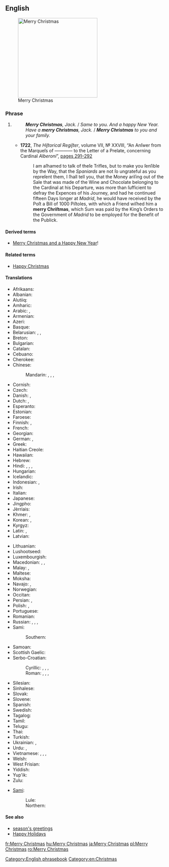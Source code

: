 ==English==
[[File:Merry Christmas.JPG|thumb|250px|upright|Merry Christmas]]

===Phrase===
{{en-phrase|[[merry]] [[Christmas]]!}}

# {{non-gloss definition|Used to express good wishes on or before [[Christmas]] [[Christmas Day|Day]].}}
#: '''''Merry Christmas''', Jack.'' / ''Same to you. And a happy New Year.''
#: ''Have a '''merry Christmas''', Jack.'' / '''''Merry Christmas''' to you and your family.''
#* '''1722''', ''The Hiſtorical Regiſter'', volume VII, № XXVIII, “An Anſwer from the Marqueſs of ———— to the Letter of a Prelate, concerning Cardinal ''Alberoni''”, <span class="plainlinks">[http://books.google.co.uk/books?id=CNsRAAAAYAAJ&pg=PA291&dq=%22Merry+Christmas%22&hl=en&sa=X&ei=nwT5TumdHs6-8gPJ2uHKAQ&ved=0CEgQ6AEwAzgK#v=onepage&q=%22Merry%20Christmas%22&f=false pages 291–292]</span>
#*: I am aſhamed to talk of theſe Trifles, but to make you ſenſible by the Way, that the ''Spaniards'' are not ſo ungrateful as you repreſent them, I ſhall tell you, that the Money ariſing out of the Sale that was made of the Wine and Chocolate belonging to the Cardinal at his Departure, was more than ſufficient to defray the Expences of his Journey, and had he continued fifteen Days longer at ''Madrid'', he would have received by the Poſt a Bill of 1000 Piſtoles, with which a Friend wiſhed him a '''merry Chriſtmas''', which Sum was paid by the King’s Orders to<!-- page break in source --> the Government of ''Madrid'' to be employed for the Benefit of the Publick.

====Derived terms====
* [[Merry Christmas and a Happy New Year]]!

====Related terms====
* [[Happy Christmas]] {{qualifier|UK|Commonwealth except Canada}}

====Translations====
{{trans-top|good wishes at Christmas time}}
* Afrikaans: {{t-|af|geseënde kerfees}}
* Albanian: {{t-|sq|gëzuar Krishtlindja}}
* Alutiiq: {{tø|ems|Nunaniqsaakici Aʀusistuami}}
* Amharic: {{t-|am|መልካም ገና|tr=melkim gena|sc=Ethi}}
* Arabic: {{t-|ar|عيد ميلاد مجيد|tr=ʿīd mīlād majīd|sc=Arab}}, {{t-|ar|ميلاد مجيد|tr=mīlād majīd|sc=Arab}}
* Armenian: {{t-|hy|շնորհավոր Սուրբ Ծնունդ|tr=šnorhavor Surb Çnund|sc=Armn}}
* Azeri: {{t-|az|tezze iliniz yahsi olsun}}
* Basque: {{t+|eu|Eguberri on}}
* Belarusian: {{t-|be|з Калядамі|tr=z Kaljadámi|sc=Cyrl}}, {{t-|be|з Нараджэннем|tr=z Naradžénnem|sc=Cyrl}}, {{t-|be|з Нараджэннем Хрыстовым|tr=z Naradžénnem Xrystóvym|sc=Cyrl}}
* Breton: {{t-|br|nedeleg laouen}}
* Bulgarian: {{t-|bg|Весела Коледа|tr=Vesela Koleda|sc=Cyrl}}
* Catalan: {{t-|ca|bon Nadal}}
* Cebuano: {{tø|ceb|malipayong pasko}}
* Cherokee: {{t-|chr|ᎤᏬᏢᏗ ᏓᏂᏍᏓᏲᎯᎲ|tr=uwotlvdi danisdayohihv|sc=Cher}}
* Chinese:
*: Mandarin: {{t-|cmn|聖誕快樂|sc=Hani}}, {{t|cmn|圣诞快乐|tr=Shèngdàn kuàilè|sc=Hani}}, {{t|cmn|聖誕節快樂|sc=Hani}}, {{t|cmn|圣诞节快乐|tr=Shèngdànjié kuàilè|sc=Hani}}
* Cornish: {{t-|kw|Nadelik Looan}}
* Czech: {{t-|cs|Veselé Vánoce}}
* Danish: {{t-|da|glædelig jul}}, {{t+|da|god jul}}
* Dutch: {{t-|nl|vrolijk kerstfeest}}, {{t-|nl|prettig kerstfeest}}
* Esperanto: {{t-|eo|ĝojan Kristnaskon}}
* Estonian: {{t-|et|häid jõule}}
* Faroese: {{t-|fo|gleðilig jól}}
* Finnish: {{t-|fi|hyvää joulua}}, {{t-|fi|hauskaa joulua}}
* French: {{t+|fr|joyeux Noël}}
* Georgian: {{t+|ka|შობას გილოცავთ|tr=šobas giloc'avt'|sc=Geor}}
* German: {{t+|de|frohe Weihnachten}}, {{t-|de|fröhliche Weihnachten}}
* Greek: {{t-|el|Καλά Χριστούγεννα|tr=Kalá Christoúgenna|sc=Grek}}
* Haitian Creole: {{tø|ht|Jwaye Nowèl}}
* Hawaiian: {{tø|haw|mele Kalikimaka}}
* Hebrew: {{t-|he|חג מולד שמח|tr=khag molad sameakh|sc=Hebr}}
* Hindi: {{t-|hi|शुभ बड़ा दिन|tr=śubh baṛā din|sc=Deva}}, {{t-|hi|शुभ क्रिस्मस|tr=śubh krismas|sc=Deva}}, {{t-|hi|मेरी क्रिसमस|tr=merī krismas|sc=Deva}}, {{t-|hi|क्रिसमस मुबारक|tr=krismas mubārak|sc=Deva}}
* Hungarian: {{t+|hu|boldog karácsonyt}}
* Icelandic: {{t+|is|gleðileg jól}}
* Indonesian: {{t-|id|selamat hari Natal}}, {{t-|id|selamat Natal}}
* Irish: {{t-|ga|Nollaig Shona}}
* Italian: {{t-|it|buon Natale}}
* Japanese: {{t+|ja|メリークリスマス|tr=Meri Kurisumasu}}
* Jingpho: {{tø|kac|ngwi pyaw ai X'mas rai u ga|alt=ngwi pyaw ai X'mas rai u ga!}}
* Jèrriais: {{tø|roa-jer|bouan Noué|alt=un bouan Noué!}}
* Khmer: {{t-|km|រីករាយថ្ងៃបុណ្យណូអែល|tr=riik riey tngay bon noo'ael|sc=Khmr}}, {{t-|km|បុណ្យ​ណូអែល|tr=bon noo'ael|sc=Khmr}}
* Korean: {{t-|ko|즐거운 성탄절|tr=jeulgeoun seongtanjeol|sc=Hang}}, {{t-|ko|메리 크리스마스|tr=meri keuriseumaseu|sc=Hang}}
* Kyrgyz: {{t-|ky|Жаратканнын туысымен|sc=Cyrl}}
* Latin: {{t-|la|felix dies Nativitatis}}, {{t-|la|Natale Hilare}}
* Latvian: {{t-|lv|priecīgus Ziemassvētkus}}
{{trans-mid}}
* Lithuanian: {{t-|lt|Linksmų Kalėdų}}
* Lushootseed: {{tø|lut|haʔɬ pədx̌aʔx̌aʔ}}
* Luxembourgish: {{t-|lb|froue Crëschtdag}}
* Macedonian: {{t-|mk|Среќен Божиќ|tr=Sréḱen Bóžiḱ|sc=Cyrl}}, {{t-|mk|Христос се роди|alt=Христос се роди!|tr=Hrístos se ródi!|sc=Cyrl}} {{qualifier|greeting}}, {{t-|mk|Навистина се роди|alt=Навистина се роди!|tr=Navístina se ródi!|sc=Cyrl}} {{qualifier|reply}}
* Malay: {{t-|ms|selamat hari Natal}}, {{t-|ms|selamat Natal}}
* Maltese: {{t-|mt|il-Milied it-Tajjeb}}
* Moksha: {{tø|mdf|Роштува мархта}}
* Navajo: {{tø|nv|Yáʼátʼééh Késhmish}}, {{tø|nv|Nizhónígo Késhmish Adííłeeł}}
* Norwegian: {{t+|no|god jul}}
* Occitan: {{t-|oc|Bon Nadal}}
* Persian: {{t-|fa|میلاد مسیح مبارک باد|tr=milâd-e masih mobârak bâd|sc=fa-Arab}}, {{t-|fa|کریسمس مبارک|tr=kerismas mobârak|sc=fa-Arab}}
* Polish: {{t+|pl|Wesołych Świąt}}, {{t-|pl|Wesołych Świąt Bożego Narodzenia}}
* Portuguese: {{t+|pt|Feliz Natal}}
* Romanian: {{t-|ro|Crăciun fericit}}
* Russian: {{t+|ru|с Рождеством|tr=s Roždestvóm|sc=Cyrl}}, {{t-|ru|с Рождеством Христовым|tr=s Roždestvóm Xristóvym|sc=Cyrl}}, {{t-|ru|Весёлого Рождества|tr=Vesjólovo Roždestvá|sc=Cyrl}}, {{t-|ru|Счастливого Рождества|tr=Sčastlívovo Roždestvá|sc=Cyrl}}
* Sami:
*: Southern: {{tø|sma|buerie jåvle}}
* Samoan: {{t-|sm|Manuia le Kerisimasi}}
* Scottish Gaelic: {{t-|gd|Nollaig Chridheil}}
* Serbo-Croatian:
*: Cyrillic: {{t-|sh|Срећан Божић|sc=Cyrl}}, {{t-|sh|Сретан Божић|sc=Cyrl}}, {{t-|sh|Христос се роди|sc=Cyrl}}, {{t-|sh|Ваистину се роди|sc=Cyrl}}
*: Roman: {{t-|sh|Srećan Božić}}, {{t-|sh|Sretan Božić}}, {{t-|sh|Hristos se rodi}}, {{t-|sh|Vaistinu se rodi}}
* Silesian: {{tø|szl|Radosnych Godōw}}
* Sinhalese: {{t-|si|සුභ නත්තලක්|tr=subha natthalak|sc=Sinh}}
* Slovak: {{t-|sk|Veselé Vianoce}}
* Slovene: {{t-|sl|Vesel božič}}
* Spanish: {{t+|es|feliz Navidad}}
* Swedish: {{t+|sv|god jul}}
* Tagalog: {{t-|tl|maligayang pasko}}
* Tamil: {{t-|ta|கிறிஸ்துமஸ் நல்வாழ்த்துக்கள்|tr=kiṟistumas nalvāḻttukkaḷ|sc=Taml}}
* Telugu: {{t-|te|మెర్రీ క్రిస్మస్|tr=merrī krismas|sc=Telu}}
* Thai: {{t-|th|สุขสันต์วันคริสต์มาส|tr=sòoksăn wan krítmâat|sc=Thai}}
* Turkish: {{t-|tr|mutlu Noeller}}
* Ukrainian: {{t-|uk|з Різдвом|tr=z Rizdvóm|sc=Cyrl}}, {{t-|uk|з Різдвом Христовим|tr=z Rizdvóm Xrystóvym|sc=Cyrl}}
* Urdu: {{t-|ur|کرسمس مبارک|tr=krismas mubārak|sc=ur-Arab}}, {{t-|ur|میری کرسمس|tr=merī krismas|sc=ur-Arab}}
* Vietnamese: {{t-|vi|chúc mừng Giáng sinh}}, {{t-|vi|chúc mừng Nô-en}}, {{t-|vi|chức mừng Giáng sinh}}, {{t-|vi|chức mừng Nô-en}}
* Welsh: {{t-|cy|Nadolig Llawen}}
* West Frisian: {{t-|fy|noflike krystdagen}}
* Yiddish: {{t-|yi|פֿרײלעכע ניטל|tr=freylekhe nitl|sc=Hebr}}
* Yup'ik: {{tø|esu|Alussistuaqegtaarmek piamken}}
* Zulu: {{t-|zu|uKhisimusi oMuhle}}
{{trans-bottom}}

{{checktrans-top}}
* [[Sami]]:
*: Lule: {{tø|smj|buorre javla}}
*: Northern: {{tø|se|buorre juovla}}
{{trans-mid}}
{{trans-bottom}}

====See also====
* [[season's greetings]]
* [[Happy Holidays]]

[[Category:English phrasebook]]
[[Category:en:Christmas]]

[[fr:Merry Christmas]]
[[hu:Merry Christmas]]
[[ja:Merry Christmas]]
[[pl:Merry Christmas]]
[[ro:Merry Christmas]]